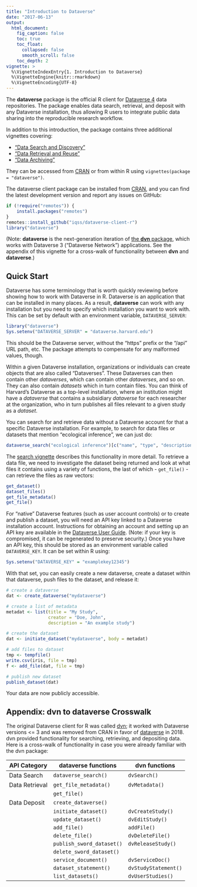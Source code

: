 ```yaml
---
title: "Introduction to Dataverse"
date: "2017-06-13"
output:
  html_document:
    fig_caption: false
    toc: true
    toc_float:
      collapsed: false
      smooth_scroll: false
    toc_depth: 2
vignette: >
  %\VignetteIndexEntry{1. Introduction to Dataverse}
  %\VignetteEngine{knitr::rmarkdown}
  %\VignetteEncoding{UTF-8}
---
```


The **dataverse** package is the official R client for [Dataverse 4](http://dataverse.org/) data repositories. The package enables data search, retrieval, and deposit with any Dataverse installation, thus allowing R users to integrate public data sharing into the reproducible research workflow.

In addition to this introduction, the package contains three additional vignettes covering:

  * ["Data Search and Discovery"](B-search.html)
  * ["Data Retrieval and Reuse"](C-retrieval.html)
  * ["Data Archiving"](D-archiving.html)

They can be accessed from [CRAN](https://cran.r-project.org/package=dataverse) or from within R using `vignettes(package = "dataverse")`.

The dataverse client package can be installed from [CRAN](https://cran.r-project.org/package=dataverse), and you can find the latest development version and report any issues on GitHub:

```R
if (!require("remotes")) {
    install.packages("remotes")
}
remotes::install_github("iqss/dataverse-client-r")
library("dataverse")
```

(Note: **dataverse** is the next-generation iteration of [the **dvn** package](https://cran.r-project.org/package=dvn), which works with Dataverse 3 ("Dataverse Network") applications. See the appendix of this vignette for a cross-walk of functionality between **dvn** and **dataverse**.)

## Quick Start

Dataverse has some terminology that is worth quickly reviewing before showing how to work with Dataverse in R. Dataverse is an application that can be installed in many places. As a result, **dataverse** can work with any installation but you need to specify which installation you want to work with. This can be set by default with an environment variable, `DATAVERSE_SERVER`:


```r
library("dataverse")
Sys.setenv("DATAVERSE_SERVER" = "dataverse.harvard.edu")
```

This should be the Dataverse server, without the "https" prefix or the "/api" URL path, etc. The package attempts to compensate for any malformed values, though.

Within a given Dataverse installation, organizations or individuals can create objects that are also called "Dataverses". These Dataverses can then contain other *dataverses*, which can contain other *dataverses*, and so on. They can also contain *datasets* which in turn contain files. You can think of Harvard's Dataverse as a top-level installation, where an institution might have a *dataverse* that contains a subsidiary *dataverse* for each researcher at the organization, who in turn publishes all files relevant to a given study as a *dataset*.

You can search for and retrieve data without a Dataverse account for that a specific Dataverse installation. For example, to search for data files or datasets that mention "ecological inference", we can just do:

```R
dataverse_search("ecological inference")[c("name", "type", "description")]
```

The [search vignette](search.html) describes this functionality in more detail. To retrieve a data file, we need to investigate the dataset being returned and look at what files it contains using a variety of functions, the last of which - `get_file()` - can retrieve the files as raw vectors:

```R
get_dataset()
dataset_files()
get_file_metadata()
get_file()
```

For "native" Dataverse features (such as user account controls) or to create and publish a dataset, you will need an API key linked to a Dataverse installation account. Instructions for obtaining an account and setting up an API key are available in the [Dataverse User Guide](http://guides.dataverse.org/en/latest/user/account.html). (Note: if your key is compromised, it can be regenerated to preserve security.) Once you have an API key, this should be stored as an environment variable called `DATAVERSE_KEY`. It can be set within R using:

```R
Sys.setenv("DATAVERSE_KEY" = "examplekey12345")
```

With that set, you can easily create a new dataverse, create a dataset within that dataverse, push files to the dataset, and release it:

```R
# create a dataverse
dat <- create_dataverse("mydataverse")

# create a list of metadata
metadat <- list(title = "My Study",
                creator = "Doe, John",
                description = "An example study")

# create the dataset
dat <- initiate_dataset("mydataverse", body = metadat)

# add files to dataset
tmp <- tempfile()
write.csv(iris, file = tmp)
f <- add_file(dat, file = tmp)

# publish new dataset
publish_dataset(dat)
```

Your data are now publicly accessible.


## Appendix: dvn to dataverse Crosswalk

The original Dataverse client for R was called [dvn](https://cran.r-project.org/web/packages/dvn/index.html); it worked with Dataverse versions <= 3 and was removed from CRAN in favor of [dataverse](https://CRAN.R-project.org/package=dataverse) in 2018.  dvn provided functionality for searching, retrieving, and depositing data. Here is a cross-walk of functionality in case you were already familiar with the dvn package:

| API Category | **dataverse** functions | **dvn** functions |
| ------------ | ----------------------- | ----------------- |
| Data Search | `dataverse_search()` | `dvSearch()` |
| Data Retrieval | `get_file_metadata()` | `dvMetadata()` |
|| `get_file()` |  |
| Data Deposit | `create_dataverse()` |  |
|| `initiate_dataset()` | `dvCreateStudy()` |
|| `update_dataset()` | `dvEditStudy()` |
|| `add_file()` | `addFile()` |
|| `delete_file()` | `dvDeleteFile()` |
|| `publish_sword_dataset()` | `dvReleaseStudy()` |
|| `delete_sword_dataset()` |  |
|| `service_document()` | `dvServiceDoc()` |
|| `dataset_statement()` | `dvStudyStatement()` |
|| `list_datasets()` | `dvUserStudies()` |
